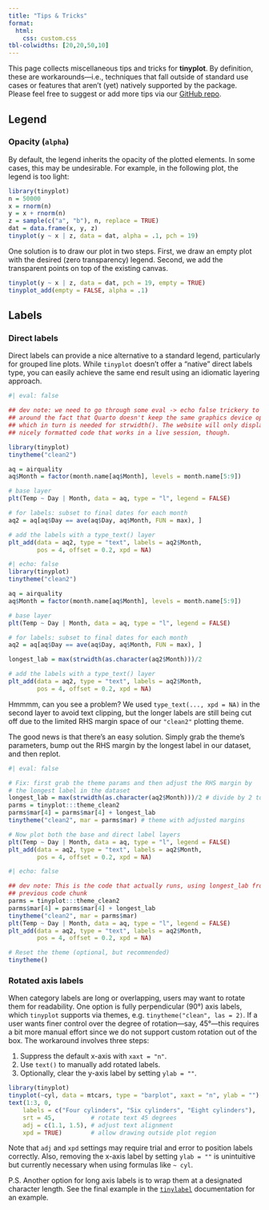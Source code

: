 ```yaml
---
title: "Tips & Tricks"
format:
  html:
    css: custom.css
tbl-colwidths: [20,20,50,10]
---
```


This page collects miscellaneous tips and tricks for **tinyplot**. By
definition, these are workarounds---i.e., techniques that fall outside of
standard use cases or features that aren't (yet) natively supported by the
package. Please feel free to suggest or add more tips via our [GitHub repo](https://github.com/grantmcdermott/tinyplot/issues).

## Legend

### Opacity (`alpha`)

By default, the legend inherits the opacity of the plotted elements. In some
cases, this may be undesirable. For example, in the following plot, the legend
is too light:

```r
library(tinyplot)
n = 50000
x = rnorm(n)
y = x + rnorm(n)
z = sample(c("a", "b"), n, replace = TRUE)
dat = data.frame(x, y, z)
tinyplot(y ~ x | z, data = dat, alpha = .1, pch = 19)
```

One solution is to draw our plot in two steps. First, we draw an empty plot with
the desired (zero transparency) legend. Second, we add the transparent points on
top of the existing canvas.

```r
tinyplot(y ~ x | z, data = dat, pch = 19, empty = TRUE)
tinyplot_add(empty = FALSE, alpha = .1)
```

## Labels

### Direct labels

Direct labels can provide a nice alternative to a standard legend, particularly
for grouped line plots. While `tinyplot` doesn't offer a "native" direct labels
type, you can easily achieve the same end result using an idiomatic layering
approach.

```r
#| eval: false

## dev note: we need to go through some eval -> echo false trickery to get
## around the fact that Quarto doesn't keep the same graphics device open...
## which in turn is needed for strwidth(). The website will only display the
## nicely formatted code that works in a live session, though.

library(tinyplot)
tinytheme("clean2")

aq = airquality
aq$Month = factor(month.name[aq$Month], levels = month.name[5:9])

# base layer
plt(Temp ~ Day | Month, data = aq, type = "l", legend = FALSE)

# for labels: subset to final dates for each month 
aq2 = aq[aq$Day == ave(aq$Day, aq$Month, FUN = max), ]

# add the labels with a type_text() layer
plt_add(data = aq2, type = "text", labels = aq2$Month,
        pos = 4, offset = 0.2, xpd = NA)
```

```r
#| echo: false
library(tinyplot)
tinytheme("clean2")

aq = airquality
aq$Month = factor(month.name[aq$Month], levels = month.name[5:9])

# base layer
plt(Temp ~ Day | Month, data = aq, type = "l", legend = FALSE)

# for labels: subset to final dates for each month 
aq2 = aq[aq$Day == ave(aq$Day, aq$Month, FUN = max), ]

longest_lab = max(strwidth(as.character(aq2$Month)))/2

# add the labels with a type_text() layer
plt_add(data = aq2, type = "text", labels = aq2$Month,
        pos = 4, offset = 0.2, xpd = NA)
```

Hmmmm, can you see a problem? We used `type_text(..., xpd = NA)` in the second
layer to avoid text clipping, but the longer labels are still being cut off due
to the limited RHS margin space of our `"clean2"` plotting theme.

The good news is that there's an easy solution. Simply grab the theme's
parameters, bump out the RHS margin by the longest label in our dataset, and
then replot.

```r
#| eval: false

# Fix: first grab the theme params and then adjust the RHS margin by
# the longest label in the dataset
longest_lab = max(strwidth(as.character(aq2$Month)))/2 # divide by 2 to get i.t.o. lines
parms = tinyplot:::theme_clean2
parms$mar[4] = parms$mar[4] + longest_lab
tinytheme("clean2", mar = parms$mar) # theme with adjusted margins

# Now plot both the base and direct label layers
plt(Temp ~ Day | Month, data = aq, type = "l", legend = FALSE)
plt_add(data = aq2, type = "text", labels = aq2$Month,
        pos = 4, offset = 0.2, xpd = NA)
```

```r
#| echo: false

## dev note: This is the code that actually runs, using longest_lab from the
## previous code chunk
parms = tinyplot:::theme_clean2
parms$mar[4] = parms$mar[4] + longest_lab
tinytheme("clean2", mar = parms$mar)
plt(Temp ~ Day | Month, data = aq, type = "l", legend = FALSE)
plt_add(data = aq2, type = "text", labels = aq2$Month,
        pos = 4, offset = 0.2, xpd = NA)
```

```r
# Reset the theme (optional, but recommended)
tinytheme()
```

### Rotated axis labels

When category labels are long or overlapping, users may want to rotate them for
readability. One option is fully perpendicular (90°) axis labels, which
`tinyplot` supports via themes, e.g. `tinytheme("clean", las = 2)`. If a user
wants finer control over the degree of rotation---say, 45°---this requires a bit
more manual effort since we do not support custom rotation out of the box. The
workaround involves three steps:

1. Suppress the default x-axis with `xaxt = "n"`.
2. Use `text()` to manually add rotated labels.
3. Optionally, clear the y-axis label by setting `ylab = ""`.

```r
library(tinyplot)
tinyplot(~cyl, data = mtcars, type = "barplot", xaxt = "n", ylab = "")
text(1:3, 0,
    labels = c("Four cylinders", "Six cylinders", "Eight cylinders"),
    srt = 45,          # rotate text 45 degrees
    adj = c(1.1, 1.5), # adjust text alignment
    xpd = TRUE)        # allow drawing outside plot region
```

Note that `adj` and `xpd` settings may require trial and error to position
labels correctly. Also, removing the x-axis label by setting `ylab = ""` is
unintuitive but currently necessary when using formulas like `~ cyl`.

P.S. Another option for long axis labels is to wrap them at a designated
character length. See the final example in the
[`tinylabel`](https://grantmcdermott.com/tinyplot/man/tinylabel.html)
documentation for an example.
